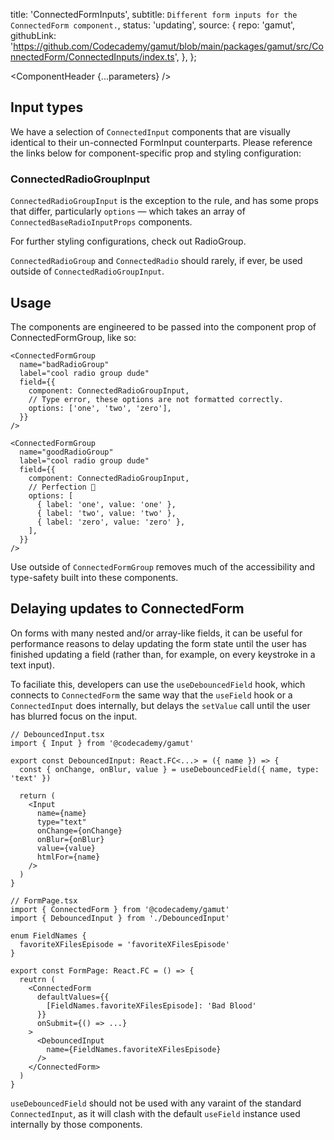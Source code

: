 


  title: 'ConnectedFormInputs',
  subtitle: `Different form inputs for the ConnectedForm component.`,
  status: 'updating',
  source: {
    repo: 'gamut',
    githubLink:
      'https://github.com/Codecademy/gamut/blob/main/packages/gamut/src/ConnectedForm/ConnectedInputs/index.ts',
  },
};

<Meta of={ConnectedFormInputsStories} />

<ComponentHeader {...parameters} />

## Input types

We have a selection of `ConnectedInput` components that are visually identical to their un-connected <LinkTo id='Atoms/FormInputs'>FormInput</LinkTo> counterparts. Please reference the links below for component-specific prop and styling configuration:

<ConnectedFormInputsTable />

### ConnectedRadioGroupInput

`ConnectedRadioGroupInput` is the exception to the rule, and has some props that differ, particularly `options` — which takes an array of `ConnectedBaseRadioInputProps` components.

For further styling configurations, check out <LinkTo id="Atoms/FormInputs/Radio">RadioGroup</LinkTo>.

`ConnectedRadioGroup` and `ConnectedRadio` should rarely, if ever, be used outside of `ConnectedRadioGroupInput`.

## Usage

The components are engineered to be passed into the component prop of <LinkTo id="Organisms/ConnectedForm/ConnectedFormGroup">ConnectedFormGroup</LinkTo>, like so:

```tsx
<ConnectedFormGroup
  name="badRadioGroup"
  label="cool radio group dude"
  field={{
    component: ConnectedRadioGroupInput,
    // Type error, these options are not formatted correctly.
    options: ['one', 'two', 'zero'],
  }}
/>

<ConnectedFormGroup
  name="goodRadioGroup"
  label="cool radio group dude"
  field={{
    component: ConnectedRadioGroupInput,
    // Perfection 🙌
    options: [
      { label: 'one', value: 'one' },
      { label: 'two', value: 'two' },
      { label: 'zero', value: 'zero' },
    ],
  }}
/>
```

Use outside of `ConnectedFormGroup` removes much of the accessibility and type-safety built into these components.

## Delaying updates to ConnectedForm

On forms with many nested and/or array-like fields, it can be useful for performance reasons to delay updating the form state until the user has finished updating a field (rather than, for example, on every keystroke in a text input).

To faciliate this, developers can use the `useDebouncedField` hook, which connects to `ConnectedForm` the same way that the `useField` hook or a `ConnectedInput` does internally, but delays the `setValue` call until the user has blurred focus on the input.

```tsx
// DebouncedInput.tsx
import { Input } from '@codecademy/gamut'

export const DebouncedInput: React.FC<...> = ({ name }) => {
  const { onChange, onBlur, value } = useDebouncedField({ name, type: 'text' })

  return (
    <Input
      name={name}
      type="text"
      onChange={onChange}
      onBlur={onBlur}
      value={value}
      htmlFor={name}
    />
  )
}

// FormPage.tsx
import { ConnectedForm } from '@codecademy/gamut'
import { DebouncedInput } from './DebouncedInput'

enum FieldNames {
  favoriteXFilesEpisode = 'favoriteXFilesEpisode'
}

export const FormPage: React.FC = () => {
  reutrn (
    <ConnectedForm
      defaultValues={{
        [FieldNames.favoriteXFilesEpisode]: 'Bad Blood'
      }}
      onSubmit={() => ...}
    >
      <DebouncedInput
        name={FieldNames.favoriteXFilesEpisode}
      />
    </ConnectedForm>
  )
}
```

`useDebouncedField` should not be used with any varaint of the standard `ConnectedInput`, as it will clash with the default `useField` instance used internally by those components.
